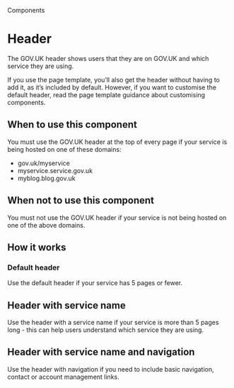 
<Meta title="Components/Header" />

<Hint>Components</Hint>

# Header

The GOV.UK header shows users that they are on GOV.UK and which service they are using.

<Canvas>
  <Story of={HeaderStories.primary} />
</Canvas>

If you use the page template, you’ll also get the header without having to add it, as it’s included by default. However, if you want to customise the default header, read the page template guidance about customising components.

## When to use this component

You must use the GOV.UK header at the top of every page if your service is being hosted on one of these domains:

- gov.uk/myservice
- myservice.service.gov.uk
- myblog.blog.gov.uk

## When not to use this component

You must not use the GOV.UK header if your service is not being hosted on one of the above domains.

## How it works

### Default header

Use the default header if your service has 5 pages or fewer.

<Canvas>
  <Story of={HeaderStories.primary} />
</Canvas>

## Header with service name

Use the header with a service name if your service is more than 5 pages long - this can help users understand which service they are using.

<Canvas>
  <Story of={HeaderStories.withServiceName} />
</Canvas>

## Header with service name and navigation

Use the header with navigation if you need to include basic navigation, contact or account management links.

<GovScript />
